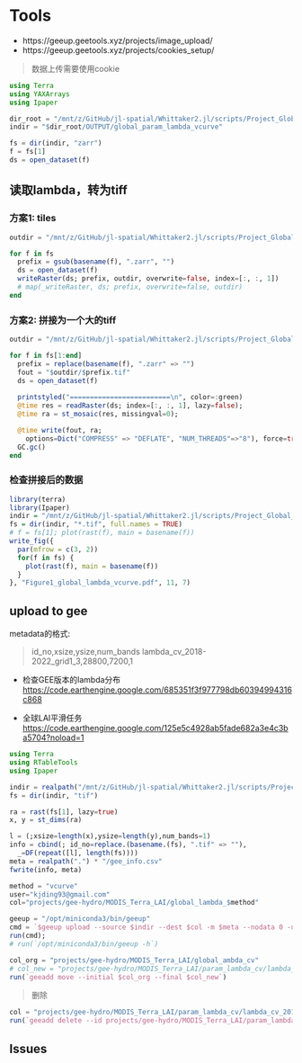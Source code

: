 # Tools

- https://geeup.geetools.xyz/projects/image_upload/
- https://geeup.geetools.xyz/projects/cookies_setup/

> 数据上传需要使用cookie

```julia
using Terra
using YAXArrays
using Ipaper

dir_root = "/mnt/z/GitHub/jl-spatial/Whittaker2.jl/scripts/Project_Global_LAI_smoothing"
indir = "$dir_root/OUTPUT/global_param_lambda_vcurve"

fs = dir(indir, "zarr")
f = fs[1]
ds = open_dataset(f)
```


## 读取lambda，转为tiff

### 方案1: tiles

```julia
outdir = "/mnt/z/GitHub/jl-spatial/Whittaker2.jl/scripts/Project_Global_LAI_smoothing/OUTPUT/GEE"

for f in fs
  prefix = gsub(basename(f), ".zarr", "")
  ds = open_dataset(f)
  writeRaster(ds; prefix, outdir, overwrite=false, index=[:, :, 1])
  # map(_writeRaster, ds; prefix, overwrite=false, outdir)
end
```

### 方案2: 拼接为一个大的tiff

```julia
outdir = "/mnt/z/GitHub/jl-spatial/Whittaker2.jl/scripts/Project_Global_LAI_smoothing/OUTPUT/global_param_lambda_vcurve"

for f in fs[1:end]
  prefix = replace(basename(f), ".zarr" => "")
  fout = "$outdir/$prefix.tif"
  ds = open_dataset(f)
  
  printstyled("=========================\n", color=:green)
  @time res = readRaster(ds; index=[:, :, 1], lazy=false);
  @time ra = st_mosaic(res, missingval=0);

  @time write(fout, ra;
    options=Dict("COMPRESS" => "DEFLATE", "NUM_THREADS"=>"8"), force=true)
  GC.gc()
end
```

### 检查拼接后的数据

```r
library(terra)
library(Ipaper)
indir = "/mnt/z/GitHub/jl-spatial/Whittaker2.jl/scripts/Project_Global_LAI_smoothing/OUTPUT/global_param_lambda_vcurve"
fs = dir(indir, "*.tif", full.names = TRUE)
# f = fs[1]; plot(rast(f), main = basename(f))
write_fig({
  par(mfrow = c(3, 2))
  for(f in fs) {
    plot(rast(f), main = basename(f))
  }
}, "Figure1_global_lambda_vcurve.pdf", 11, 7)
```


## upload to gee

metadata的格式:

> id_no,xsize,ysize,num_bands
> lambda_cv_2018-2022_grid1_3,28800,7200,1

- 检查GEE版本的lambda分布
<https://code.earthengine.google.com/685351f3f977798db60394994316c868>

- 全球LAI平滑任务
<https://code.earthengine.google.com/125e5c4928ab5fade682a3e4c3ba5704?noload=1>


```julia
using Terra
using RTableTools
using Ipaper

indir = realpath("/mnt/z/GitHub/jl-spatial/Whittaker2.jl/scripts/Project_Global_LAI_smoothing/OUTPUT/global_param_lambda_vcurve")
fs = dir(indir, "tif")

ra = rast(fs[1], lazy=true)
x, y = st_dims(ra)

l = (;xsize=length(x),ysize=length(y),num_bands=1)
info = cbind(; id_no=replace.(basename.(fs), ".tif" => ""), 
  _=DF(repeat([l], length(fs))))
meta = realpath(".") * "/gee_info.csv"
fwrite(info, meta)

method = "vcurve"
user="kjding93@gmail.com"
col="projects/gee-hydro/MODIS_Terra_LAI/global_lambda_$method"

geeup = "/opt/miniconda3/bin/geeup"
cmd = `$geeup upload --source $indir --dest $col -m $meta --nodata 0 -u "$user"`
run(cmd);
# run(`/opt/miniconda3/bin/geeup -h`)
```

```julia
col_org = "projects/gee-hydro/MODIS_Terra_LAI/global_ambda_cv"
# col_new = "projects/gee-hydro/MODIS_Terra_LAI/param_lambda_cv/lambda_cv_2018_2022"
run(`geeadd move --initial $col_org --final $col_new`)
```

> 删除

```julia
col = "projects/gee-hydro/MODIS_Terra_LAI/param_lambda_cv/lambda_cv_2018_2022"
run(`geeadd delete --id projects/gee-hydro/MODIS_Terra_LAI/param_lambda_cv/lambda_cv_2018_2022`)
```

## Issues
